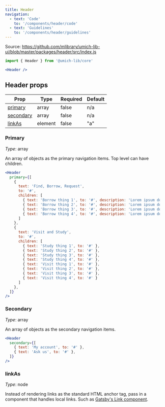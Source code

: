 ```yaml
---
title: Header
navigation:
  - text: 'Code'
    to: '/components/header/code'
  - text: 'Guidelines'
    to: '/components/header/guidelines'
---
```


Source: https://github.com/mlibrary/umich-lib-ui/blob/master/packages/header/src/index.js

```js
import { Header } from '@umich-lib/core'
```

```jsx live
<Header />
```

## Header props

|Prop|Type|Required|Default|
|----|----|--------|-------|
|[primary](#primary)|array|false|n/a|
|[secondary](#secondary)|array|false|n/a|
|[linkAs](#linkas)|element|false|"a"|

### Primary

*Type*: array

An array of objects as the primary navigation items. Top level can have children.

```jsx live
<Header
  primary={[
    {
      text: 'Find, Borrow, Request',
      to: '#',
      children: [
        { text: 'Borrow thing 1', to: '#', description: 'Lorem ipsum dolor amet, consectetur adipiscing elit sed.' },
        { text: 'Borrow thing 2', to: '#', description: 'Lorem ipsum dolor amet, consectetur adipiscing elit sed.' },
        { text: 'Borrow thing 3', to: '#', description: 'Lorem ipsum dolor amet, consectetur adipiscing elit sed.' },
        { text: 'Borrow thing 4', to: '#', description: 'Lorem ipsum dolor amet, consectetur adipiscing elit sed.' }
      ]
    },
    {
      text: 'Visit and Study',
      to: '#',
      children: [
        { text: 'Study thing 1', to: '#' },
        { text: 'Study thing 2', to: '#' },
        { text: 'Study thing 3', to: '#' },
        { text: 'Study thing 4', to: '#' },
        { text: 'Visit thing 1', to: '#' },
        { text: 'Visit thing 2', to: '#' },
        { text: 'Visit thing 3', to: '#' },
        { text: 'Visit thing 4', to: '#' }
      ]
    },
  ]}
/>
```

### Secondary

*Type*: array

An array of objects as the secondary navigation items.

```jsx live
<Header
  secondary={[
    { text: 'My account', to: '#' },
    { text: 'Ask us', to: '#' },
  ]}
/>
```

### linkAs

*Type*: node

Instead of rendering links as the standard HTML anchor tag, pass in a component that handles local links. Such as [Gatsby's Link component](/https://www.gatsbyjs.org/docs/gatsby-link/).